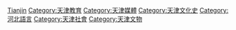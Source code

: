 [[Category:中國各省語言政策|Tianjin]]

[[Category:天津教育|Category:天津教育]]

[[Category:天津媒體|Category:天津媒體]]

[[Category:天津文化史|Category:天津文化史]]

[[Category:河北語言|Category:河北語言]]

[[Category:天津社會|Category:天津社會]]
[[Category:天津文物|Category:天津文物]]